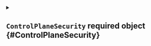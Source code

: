 


<details className="config-field" data-expandable="true">
<summary>

## `ControlPlaneSecurity` <span className="config-field-required" data-required="true">required</span> <span className="config-field-type">object</span> <span className="config-field-default"></span> <span className="config-field-enum"></span> {#ControlPlaneSecurity}



</summary>




<details className="config-field" data-expandable="false" open>
<summary>

### `podSecurityContext` <span className="config-field-required" data-required="true">required</span> <span className="config-field-type">object</span> <span className="config-field-default"></span> <span className="config-field-enum"></span> {#ControlPlaneSecurity-podSecurityContext}

PodSecurityContext specifies security context options on the pod level.

</summary>



</details>



<details className="config-field" data-expandable="false" open>
<summary>

### `containerSecurityContext` <span className="config-field-required" data-required="true">required</span> <span className="config-field-type">object</span> <span className="config-field-default"></span> <span className="config-field-enum"></span> {#ControlPlaneSecurity-containerSecurityContext}

ContainerSecurityContext specifies security context options on the container level.

</summary>



</details>


</details>
